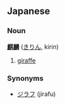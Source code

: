 ==Japanese==
===Noun===
'''[[麒]][[麟]]''' ([[きりん]], kirin)

#[[giraffe]]
===Synonyms===
*[[ジラフ]] (jirafu)